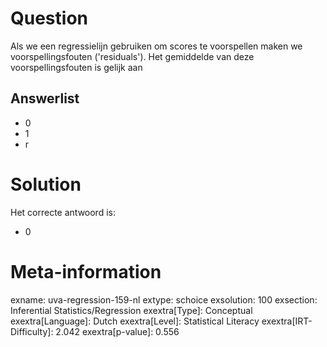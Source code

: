 Question
========

Als we een regressielijn gebruiken om scores te voorspellen maken we
voorspellingsfouten (\'residuals\'). Het gemiddelde van deze
voorspellingsfouten is gelijk aan

Answerlist
----------

* 0
* 1
* r

Solution
========

Het correcte antwoord is: 

* 0

Meta-information
================
exname: uva-regression-159-nl
extype: schoice
exsolution: 100
exsection: Inferential Statistics/Regression
exextra[Type]: Conceptual
exextra[Language]: Dutch
exextra[Level]: Statistical Literacy
exextra[IRT-Difficulty]: 2.042
exextra[p-value]: 0.556
